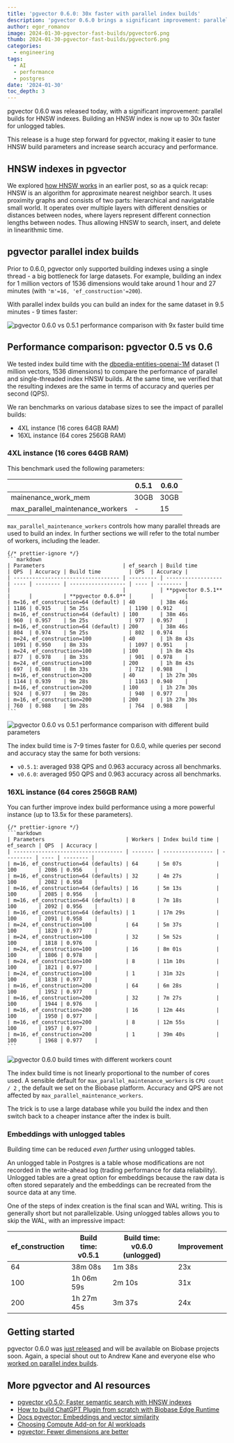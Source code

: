 ```yaml
---
title: 'pgvector 0.6.0: 30x faster with parallel index builds'
description: 'pgvector 0.6.0 brings a significant improvement: parallel index builds for HNSW. Building an HNSW index is now up to 30x faster for unlogged tables.'
author: egor_romanov
image: 2024-01-30-pgvector-fast-builds/pgvector6.png
thumb: 2024-01-30-pgvector-fast-builds/pgvector6.png
categories:
  - engineering
tags:
  - AI
  - performance
  - postgres
date: '2024-01-30'
toc_depth: 3
---
```


pgvector 0.6.0 was released today, with a significant improvement: parallel builds for HNSW indexes. Building an HNSW index is now up to 30x faster for unlogged tables.

This release is a huge step forward for pgvector, making it easier to tune HNSW build parameters and increase search accuracy and performance.

## HNSW indexes in pgvector

We explored [how HNSW works](https://biobase.com/blog/increase-performance-pgvector-hnsw#how-does-hnsw-work) in an earlier post, so as a quick recap: HNSW is an algorithm for approximate nearest neighbor search. It uses proximity graphs and consists of two parts: hierarchical and navigatable small world. It operates over multiple layers with different densities or distances between nodes, where layers represent different connection lengths between nodes. Thus allowing HNSW to search, insert, and delete in linearithmic time.

## pgvector parallel index builds

Prior to 0.6.0, pgvector only supported building indexes using a single thread - a big bottleneck for large datasets. For example, building an index for 1 million vectors of 1536 dimensions would take around 1 hour and 27 minutes (with `'m'=16, 'ef_construction'=200`).

With parallel index builds you can build an index for the same dataset in 9.5 minutes - 9 times faster:

<div>
  <Img
    alt="pgvector 0.6.0 vs 0.5.1 performance comparison with 9x faster build time"
    src={{
      light: '/images/blog/2024-01-30-pgvector-fast-builds/fastbuilds-comparison--light.png',
      dark: '/images/blog/2024-01-30-pgvector-fast-builds/fastbuilds-comparison--dark.png',
    }}
  />
</div>

## Performance comparison: pgvector 0.5 vs 0.6

We tested index build time with the [dbpedia-entities-openai-1M](https://huggingface.co/datasets/KShivendu/dbpedia-entities-openai-1M) dataset (1 million vectors, 1536 dimensions) to compare the performance of parallel and single-threaded index HNSW builds. At the same time, we verified that the resulting indexes are the same in terms of accuracy and queries per second (QPS).

We ran benchmarks on various database sizes to see the impact of parallel builds:

- 4XL instance (16 cores 64GB RAM)
- 16XL instance (64 cores 256GB RAM)

### 4XL instance (16 cores 64GB RAM)

This benchmark used the following parameters:

|                                  | 0.5.1 | 0.6.0 |
| -------------------------------- | ----- | ----- |
| mainenance_work_mem              | 30GB  | 30GB  |
| max_parallel_maintenance_workers | -     | 15    |

`max_parallel_maintenance_workers` controls how many parallel threads are used to build an index. In further sections we will refer to the total number of workers, including the leader.

<BlogCollapsible title="Results">

    {/* prettier-ignore */}
    ```markdown
    | Parameters                         | ef_search | Build time         | QPS  | Accuracy | Build time         | QPS  | Accuracy |
    | ---------------------------------- | --------- | ------------------ | ---- | -------- | ------------------ | ---- | -------- |
    |                                    |           | **pgvector 0.5.1** |      |          | **pgvector 0.6.0** |      |          |
    | m=16, ef_construction=64 (default) | 40        | 38m 46s            | 1186 | 0.915    | 5m 25s             | 1190 | 0.912    |
    | m=16, ef_construction=64 (default) | 100       | 38m 46s            | 960  | 0.957    | 5m 25s             | 977  | 0.957    |
    | m=16, ef_construction=64 (default) | 200       | 38m 46s            | 804  | 0.974    | 5m 25s             | 802  | 0.974    |
    | m=24, ef_construction=100          | 40        | 1h 8m 43s          | 1091 | 0.950    | 8m 33s             | 1097 | 0.951    |
    | m=24, ef_construction=100          | 100       | 1h 8m 43s          | 877  | 0.978    | 8m 33s             | 901  | 0.978    |
    | m=24, ef_construction=100          | 200       | 1h 8m 43s          | 697  | 0.988    | 8m 33s             | 712  | 0.988    |
    | m=16, ef_construction=200          | 40        | 1h 27m 30s         | 1144 | 0.939    | 9m 28s             | 1163 | 0.940    |
    | m=16, ef_construction=200          | 100       | 1h 27m 30s         | 924  | 0.977    | 9m 28s             | 940  | 0.977    |
    | m=16, ef_construction=200          | 200       | 1h 27m 30s         | 760  | 0.988    | 9m 28s             | 764  | 0.988    |
    ```

</BlogCollapsible>

<div>
  <Img
    alt="pgvector 0.6.0 vs 0.5.1 performance comparison with different build parameters"
    src={{
      light: '/images/blog/2024-01-30-pgvector-fast-builds/build-params--light.png',
      dark: '/images/blog/2024-01-30-pgvector-fast-builds/build-params--dark.png',
    }}
  />
</div>

The index build time is 7-9 times faster for 0.6.0, while queries per second and accuracy stay the same for both versions:

- `v0.5.1`: averaged 938 QPS and 0.963 accuracy across all benchmarks.
- `v0.6.0`: averaged 950 QPS and 0.963 accuracy across all benchmarks.

### 16XL instance (64 cores 256GB RAM)

You can further improve index build performance using a more powerful instance (up to 13.5x for these parameters).

<BlogCollapsible title="Results">

    {/* prettier-ignore */}
    ```markdown
    | Parameters                          | Workers | Index build time | ef_search | QPS  | Accuracy |
    | ----------------------------------- | ------- | ---------------- | --------- | ---- | -------- |
    | m=16, ef_construction=64 (defaults) | 64      | 5m 07s           | 100       | 2086 | 0.956    |
    | m=16, ef_construction=64 (defaults) | 32      | 4m 27s           | 100       | 2082 | 0.958    |
    | m=16, ef_construction=64 (defaults) | 16      | 5m 13s           | 100       | 2085 | 0.956    |
    | m=16, ef_construction=64 (defaults) | 8       | 7m 18s           | 100       | 2092 | 0.956    |
    | m=16, ef_construction=64 (defaults) | 1       | 17m 29s          | 100       | 2091 | 0.958    |
    | m=24, ef_construction=100           | 64      | 5m 37s           | 100       | 1820 | 0.977    |
    | m=24, ef_construction=100           | 32      | 5m 52s           | 100       | 1818 | 0.976    |
    | m=24, ef_construction=100           | 16      | 8m 01s           | 100       | 1806 | 0.978    |
    | m=24, ef_construction=100           | 8       | 11m 10s          | 100       | 1821 | 0.977    |
    | m=24, ef_construction=100           | 1       | 31m 32s          | 100       | 1838 | 0.977    |
    | m=16, ef_construction=200           | 64      | 6m 28s           | 100       | 1952 | 0.977    |
    | m=16, ef_construction=200           | 32      | 7m 27s           | 100       | 1944 | 0.976    |
    | m=16, ef_construction=200           | 16      | 12m 44s          | 100       | 1950 | 0.977    |
    | m=16, ef_construction=200           | 8       | 12m 55s          | 100       | 1957 | 0.977    |
    | m=16, ef_construction=200           | 1       | 39m 40s          | 100       | 1968 | 0.977    |
    ```

</BlogCollapsible>

<div>
  <Img
    alt="pgvector 0.6.0 build times with different workers count"
    src={{
      light: '/images/blog/2024-01-30-pgvector-fast-builds/workers--light.png',
      dark: '/images/blog/2024-01-30-pgvector-fast-builds/workers--dark.png',
    }}
  />
</div>

The index build time is not linearly proportional to the number of cores used. A sensible default for `max_parallel_maintenance_workers` is `CPU count / 2` , the default we set on the Biobase platform. Accuracy and QPS are not affected by `max_parallel_maintenance_workers`.

<Admonition type="note" label="Pro tip: optimizing your bills">

The trick is to use a large database while you build the index and then switch back to a cheaper instance after the index is built.

</Admonition>

### Embeddings with unlogged tables

Building time can be reduced _even further_ using unlogged tables.

An unlogged table in Postgres is a table whose modifications are not recorded in the write-ahead log (trading performance for data reliability). Unlogged tables are a great option for embeddings because the raw data is often stored separately and the embeddings can be recreated from the source data at any time.

One of the steps of index creation is the final scan and WAL writing. This is generally short but not parallelizable. Using unlogged tables allows you to skip the WAL, with an impressive impact:

| ef_construction | Build time: v0.5.1 | Build time: v0.6.0 (unlogged) | Improvement |
| --------------- | ------------------ | ----------------------------- | ----------- |
| 64              | 38m 08s            | 1m 38s                        | 23x         |
| 100             | 1h 06m 59s         | 2m 10s                        | 31x         |
| 200             | 1h 27m 45s         | 3m 37s                        | 24x         |

## Getting started

pgvector 0.6.0 was [just released](https://github.com/pgvector/pgvector/releases/tag/v0.6.0) and will be available on Biobase projects soon. Again, a special shout out to Andrew Kane and everyone else who [worked on parallel index builds](https://github.com/pgvector/pgvector/issues/409).

## More pgvector and AI resources

- [pgvector v0.5.0: Faster semantic search with HNSW indexes](https://biobase.com/blog/increase-performance-pgvector-hnsw)
- [How to build ChatGPT Plugin from scratch with Biobase Edge Runtime](https://biobase.com/blog/building-chatgpt-plugins-template)
- [Docs pgvector: Embeddings and vector similarity](https://biobase.com/docs/guides/database/extensions/pgvector)
- [Choosing Compute Add-on for AI workloads](https://biobase.com/docs/guides/ai/choosing-compute-addon)
- [pgvector: Fewer dimensions are better](https://biobase.com/blog/fewer-dimensions-are-better-pgvector)
